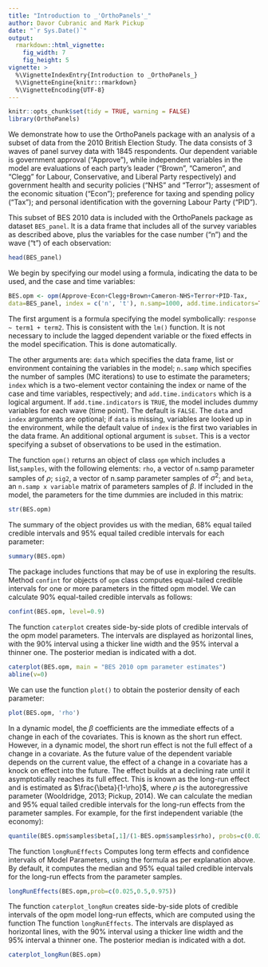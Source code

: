 ---
title: "Introduction to _'OrthoPanels'_"
author: Davor Cubranic and Mark Pickup
date: "`r Sys.Date()`"
output:
  rmarkdown::html_vignette:
    fig_width: 7
    fig_height: 5
vignette: >
  %\VignetteIndexEntry{Introduction to _OrthoPanels_}
  %\VignetteEngine{knitr::rmarkdown}
  %\VignetteEncoding{UTF-8}
---


```{r knitr_setup, echo = FALSE}
knitr::opts_chunk$set(tidy = TRUE, warning = FALSE)
library(OrthoPanels)
```

We demonstrate how to use the OrthoPanels package with an analysis of
a subset of data
from the 2010 British Election Study. The data consists of 3 waves of
panel survey data with 1845 respondents. Our dependent variable is
government approval ("Approve"), while independent variables in the
model are evaluations of each party's leader ("Brown", "Cameron", and
"Clegg" for Labour, Conservative, and Liberal Party respectively) and
government health and security policies ("NHS" and "Terror");
assesment of the economic situation ("Econ"); preference for taxing
and spending policy ("Tax"); and personal identification with the
governing Labour Party ("PID").

This subset of BES 2010 data is included with the OrthoPanels package
as dataset
`BES_panel`. It is a data frame that includes all of the survey
variables as described above, plus the variables for the case number
("n") and the wave ("t") of each observation:

```{r}
head(BES_panel)
```

We begin by specifying our model using a formula, indicating the data
to be used, and the case and time variables:
```{r}
BES.opm <- opm(Approve~Econ+Clegg+Brown+Cameron-NHS+Terror+PID-Tax,
data=BES_panel, index = c('n', 't'), n.samp=1000, add.time.indicators=TRUE)
```

The first argument is a formula specifying the model symbolically:
`response ~ term1 + term2`. This is consistent with the `lm()` function.
It is not necessary to include the lagged dependent variable or the
fixed effects in the model specification. This is done automatically.

The other arguments are: `data` which specifies the data frame, list
or environment containing the variables in the model; `n.samp` which
specifies the number of samples (MC iterations) to use to estimate the
parameters; `index` which is a two-element vector containing the index
or name of the case and time variables, respectively; and
`add.time.indicators` which is a logical argument. If
`add.time.indicators` is `TRUE`, the model includes dummy variables for
each wave (time point). The default is `FALSE`. The `data` and `index`
arguments are optional; if `data` is missing, variables are looked up
in the environment, while the default value of `index` is the first
two variables in the data frame. An additional optional argument is
`subset`. This is a vector specifying a subset of observations to be
used in the estimation.

The function `opm()` returns an object of class `opm` which includes a
list,` samples`, with the following elements: `rho`, a vector of `n`.samp
parameter samples of $\rho$; `sig2`, a vector of n.samp parameter samples of $\sigma^2$;
and `beta`, an `n.samp x variable` matrix of parameters samples of $\beta$. If
included in the model, the parameters for the time dummies are
included in this matrix:
```{r}
str(BES.opm)
```

The summary of the object provides us with the median, 68% equal
tailed credible intervals and 95% equal tailed credible intervals for
each parameter:

```{r}
summary(BES.opm)
```

The package includes functions that may be of use in exploring the
results. Method `confint` for objects of `opm` class computes
equal-tailed credible intervals for one or more parameters in the
fitted opm model. We can calculate 90% equal-tailed credible intervals
as follows:

```{r}
confint(BES.opm, level=0.9)
```

The function `caterplot` creates side-by-side plots of credible
intervals of the opm model parameters. The intervals are displayed as
horizontal lines, with the 90% interval using a thicker line width and
the 95% interval a thinner one. The posterior median is indicated with
a dot.

```{r}
caterplot(BES.opm, main = "BES 2010 opm parameter estimates")
abline(v=0)
```


We can use the function `plot()` to obtain the posterior density of
each parameter:


```{r}
plot(BES.opm, 'rho')
```

In a dynamic model, the $\beta$ coefficients are the immediate effects
of a change in each of the covariates. This is known as the short run
effect. However, in a dynamic model, the short run effect is not the
full effect of a change in a covariate. As the future value of the
dependent variable depends on the current value, the effect of a
change in a covariate has a knock on effect into the future. The
effect builds at a declining rate until it asymptotically reaches its
full effect. This is known as the long-run effect and is estimated as
$\frac{\beta}{1-\rho}$, where $\rho$ is the autoregressive parameter
(Wooldridge, 2013; Pickup, 2014). We can calculate the median and 95%
equal tailed credible intervals for the long-run effects from the
parameter samples. For example, for the first independent variable
(the economy):

```{r}
quantile(BES.opm$samples$beta[,1]/(1-BES.opm$samples$rho), probs=c(0.025, 0.5, 0.975))
```



The function `longRunEffects` Computes long term effects and confidence intervals of \code{opm} Model Parameters, using the formula as per explanation above.
By default, it computes the median and 95%
equal tailed credible intervals for the long-run effects from the
parameter samples.

```{r}
longRunEffects(BES.opm,prob=c(0.025,0.5,0.975))
```



The function `caterplot_longRun` creates side-by-side plots of credible
intervals of the opm model long-run effects, which are computed using the 
function The function `longRunEffects`. The intervals are displayed as
horizontal lines, with the 90% interval using a thicker line width and
the 95% interval a thinner one. The posterior median is indicated with
a dot.


```{r}
caterplot_longRun(BES.opm)
```

